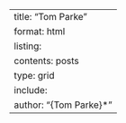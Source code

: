 ---
title: "Tom Parke"
format: html
listing:
  contents: posts
  type: grid
  include:
    author: "{Tom Parke}*"
---